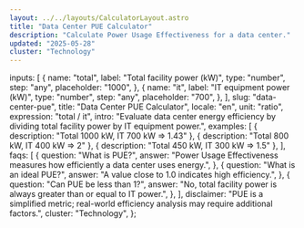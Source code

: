 ```yaml
---
layout: ../../layouts/CalculatorLayout.astro
title: "Data Center PUE Calculator"
description: "Calculate Power Usage Effectiveness for a data center."
updated: "2025-05-28"
cluster: "Technology"
---
```



  inputs: [
    {
      name: "total",
      label: "Total facility power (kW)",
      type: "number",
      step: "any",
      placeholder: "1000",
    },
    {
      name: "it",
      label: "IT equipment power (kW)",
      type: "number",
      step: "any",
      placeholder: "700",
    },
  ],
  slug: "data-center-pue",
  title: "Data Center PUE Calculator",
  locale: "en",
  unit: "ratio",
  expression: "total / it",
  intro:
    "Evaluate data center energy efficiency by dividing total facility power by IT equipment power.",
  examples: [
    { description: "Total 1000 kW, IT 700 kW ⇒ 1.43" },
    { description: "Total 800 kW, IT 400 kW ⇒ 2" },
    { description: "Total 450 kW, IT 300 kW ⇒ 1.5" },
  ],
  faqs: [
    {
      question: "What is PUE?",
      answer:
        "Power Usage Effectiveness measures how efficiently a data center uses energy.",
    },
    {
      question: "What is an ideal PUE?",
      answer: "A value close to 1.0 indicates high efficiency.",
    },
    {
      question: "Can PUE be less than 1?",
      answer:
        "No, total facility power is always greater than or equal to IT power.",
    },
  ],
  disclaimer:
    "PUE is a simplified metric; real-world efficiency analysis may require additional factors.",
  cluster: "Technology",
};

<Calculator schema={schema} />
